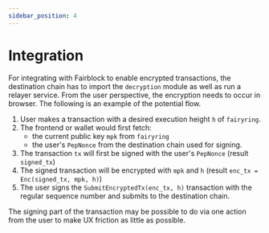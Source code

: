```yaml
---
sidebar_position: 4
---
```


# Integration

For integrating with Fairblock to enable encrypted transactions, the destination chain has to import the `decryption` module as well as run a relayer service.
From the user perspective, the encryption needs to occur in browser. The following is an example of the potential flow.

1. User makes a transaction with a desired execution height `h` of `fairyring`.
2. The frontend or wallet would first fetch:
   - the current public key `mpk` from `fairyring`
   - the user's `PepNonce` from the destination chain used for signing.
3. The transaction `tx` will first be signed with the user's `PepNonce` (result `signed_tx`)
4. The signed transaction will be encrypted with `mpk` and `h` (result `enc_tx = Enc(signed_tx, mpk, h)`)
5. The user signs the `SubmitEncryptedTx(enc_tx, h)` transaction with the regular sequence number and submits to the destination chain.

The signing part of the transaction may be possible to do via one action from the user to make UX friction as little as possible.
